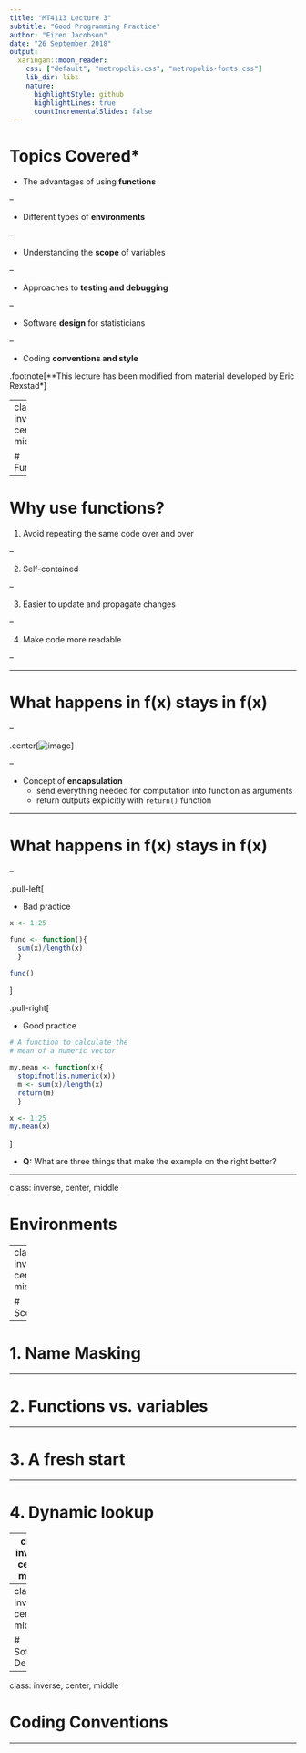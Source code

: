 ```yaml
---
title: "MT4113 Lecture 3"
subtitle: "Good Programming Practice"
author: "Eiren Jacobson"
date: "26 September 2018"
output:
  xaringan::moon_reader:
    css: ["default", "metropolis.css", "metropolis-fonts.css"]
    lib_dir: libs
    nature:
      highlightStyle: github
      highlightLines: true
      countIncrementalSlides: false
---
```


# Topics Covered*

- The advantages of using **functions**

--

- Different types of **environments**

--

- Understanding the **scope** of variables

--

- Approaches to **testing and debugging**

--

- Software **design** for statisticians

--

- Coding **conventions and style**

.footnote[**This lecture has been modified from material developed by Eric Rexstad*]

---
class: inverse, center, middle

# Functions

---

# Why use functions?

1. Avoid repeating the same code over and over

--

2. Self-contained

--

3. Easier to update and propagate changes

--

4. Make code more readable

--

---

# What happens in f(x) stays in f(x)

--

.center[![image](220px-function_machine2-svg.png)]

--

- Concept of **encapsulation**
    - send everything needed for computation into function as arguments
    - return outputs explicitly with `return()` function
    
    
---

# What happens in f(x) stays in f(x)

--

.pull-left[

- Bad practice

```r

x <- 1:25

func <- function(){
  sum(x)/length(x)
  }

func()

```

]

.pull-right[

- Good practice

```r

# A function to calculate the 
# mean of a numeric vector

my.mean <- function(x){
  stopifnot(is.numeric(x))
  m <- sum(x)/length(x)
  return(m)
  }

x <- 1:25
my.mean(x)

```

]

- **Q:** What are three things that make the example on the right better?

---

class: inverse, center, middle

# Environments

---
class: inverse, center, middle

# Scoping

---

# 1. Name Masking

---

# 2. Functions vs. variables

---

# 3. A fresh start

---

# 4. Dynamic lookup

---
class: inverse, center, middle

# Testing and Debugging

---
class: inverse, center, middle

# Software Design

---
class: inverse, center, middle

# Coding Conventions

---

